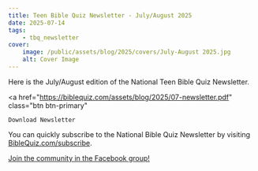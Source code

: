 ```yaml
---
title: Teen Bible Quiz Newsletter - July/August 2025
date: 2025-07-14
tags:
    - tbq_newsletter
cover:
    image: /public/assets/blog/2025/covers/July-August 2025.jpg
    alt: Cover Image
---
```


Here is the July/August edition of the National Teen Bible Quiz Newsletter.

<a
    href="https://biblequiz.com/assets/blog/2025/07-newsletter.pdf"
    class="btn btn-primary"
>
    Download Newsletter
</a>

You can quickly subscribe to the National Bible Quiz Newsletter by visiting [BibleQuiz.com/subscribe](https://biblequiz.com/subscribe/).

[Join the community in the Facebook group!](https://www.facebook.com/groups/agbiblequiz)
